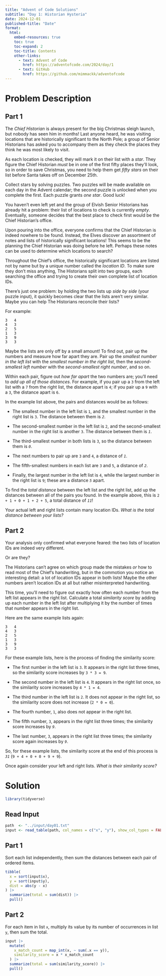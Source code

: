 ```yaml
---
title: "Advent of Code Solutions"
subtitle: "Day 1: Historian Hysteria"
date: 2024-12-01
published-title: "Date"
format: 
  html:
    embed-resources: true
    toc: true
    toc-expand: 2
    toc-title: Contents
    other-links:
      - text: Advent of Code
        href: https://adventofcode.com/2024/day/1
      - text: GitHub
        href: https://github.com/mimmackk/adventofcode
---
```


# Problem Description

## Part 1

The *Chief Historian* is always present for the big Christmas sleigh launch, but nobody has seen him in months! Last anyone heard, he was visiting locations that are historically significant to the North Pole; a group of Senior Historians has asked you to accompany them as they check the places they think he was most likely to visit.

As each location is checked, they will mark it on their list with a *star*. They figure the Chief Historian *must* be in one of the first fifty places they'll look, so in order to save Christmas, you need to help them get *fifty stars* on their list before Santa takes off on December 25th.

Collect stars by solving puzzles. Two puzzles will be made available on each day in the Advent calendar; the second puzzle is unlocked when you complete the first. Each puzzle grants *one star*. Good luck!

You haven't even left yet and the group of Elvish Senior Historians has already hit a problem: their list of locations to check is currently *empty*. Eventually, someone decides that the best place to check first would be the Chief Historian's office.

Upon pouring into the office, everyone confirms that the Chief Historian is indeed nowhere to be found. Instead, the Elves discover an assortment of notes and lists of historically significant locations! This seems to be the planning the Chief Historian was doing before he left. Perhaps these notes can be used to determine which locations to search?

Throughout the Chief's office, the historically significant locations are listed not by name but by a unique number called the *location ID*. To make sure they don't miss anything, The Historians split into two groups, each searching the office and trying to create their own complete list of location IDs.

There's just one problem: by holding the two lists up *side by side* (your puzzle input), it quickly becomes clear that the lists aren't very similar. Maybe you can help The Historians reconcile their lists?

For example:

```         
3   4
4   3
2   5
1   3
3   9
3   3
```

Maybe the lists are only off by a small amount! To find out, pair up the numbers and measure how far apart they are. Pair up the *smallest number in the left list* with the *smallest number in the right list*, then the *second-smallest left number* with the *second-smallest right number*, and so on.

Within each pair, figure out *how far apart* the two numbers are; you'll need to *add up all of those distances*. For example, if you pair up a `3` from the left list with a `7` from the right list, the distance apart is `4`; if you pair up a `9` with a `3`, the distance apart is `6`.

In the example list above, the pairs and distances would be as follows:

-   The smallest number in the left list is `1`, and the smallest number in the right list is `3`. The distance between them is *`2`*.

-   The second-smallest number in the left list is `2`, and the second-smallest number in the right list is another `3`. The distance between them is *`1`*.

-   The third-smallest number in both lists is `3`, so the distance between them is *`0`*.

-   The next numbers to pair up are `3` and `4`, a distance of *`1`*.

-   The fifth-smallest numbers in each list are `3` and `5`, a distance of *`2`*.

-   Finally, the largest number in the left list is `4`, while the largest number in the right list is `9`; these are a distance *`5`* apart.

To find the *total distance* between the left list and the right list, add up the distances between all of the pairs you found. In the example above, this is `2 + 1 + 0 + 1 + 2 + 5`, a total distance of *`11`*!

Your actual left and right lists contain many location IDs. *What is the total distance between your lists?*

## Part 2

Your analysis only confirmed what everyone feared: the two lists of location IDs are indeed very different.

Or are they?

The Historians can't agree on which group made the mistakes *or* how to read most of the Chief's handwriting, but in the commotion you notice an interesting detail: a lot of location IDs appear in both lists! Maybe the other numbers aren't location IDs at all but rather misinterpreted handwriting.

This time, you'll need to figure out exactly how often each number from the left list appears in the right list. Calculate a total *similarity score* by adding up each number in the left list after multiplying it by the number of times that number appears in the right list.

Here are the same example lists again:

```         
3   4
4   3
2   5
1   3
3   9
3   3
```

For these example lists, here is the process of finding the similarity score:

-   The first number in the left list is `3`. It appears in the right list three times, so the similarity score increases by `3 * 3 = 9`.

-   The second number in the left list is `4`. It appears in the right list once, so the similarity score increases by `4 * 1 = 4`.

-   The third number in the left list is `2`. It does not appear in the right list, so the similarity score does not increase (`2 * 0 = 0`).

-   The fourth number, `1`, also does not appear in the right list.

-   The fifth number, `3`, appears in the right list three times; the similarity score increases by *`9`*.

-   The last number, `3`, appears in the right list three times; the similarity score again increases by *`9`*.

So, for these example lists, the similarity score at the end of this process is *`31`* (`9 + 4 + 0 + 0 + 9 + 9`).

Once again consider your left and right lists. *What is their similarity score?*

# Solution

```r
library(tidyverse)
```

## Read Input

```r
path  <- "../input/day01.txt"
input <- read_table(path, col_names = c("x", "y"), show_col_types = FALSE)
```

## Part 1

Sort each list independently, then sum the distances between each pair of ordered items.

```r
tibble(
  x = sort(input$x), 
  y = sort(input$y),
  dist = abs(y - x)
) |> 
  summarize(total = sum(dist)) |> 
  pull()
```

## Part 2

For each item in list `x`, multiply its value by its number of occurrences in list `y`, then sum the total.

```r
input |> 
  mutate(
    x_match_count = map_int(x, ~ sum(.x == y)),
    similarity_score = x * x_match_count
  ) |> 
  summarize(total = sum(similarity_score)) |> 
  pull()
```
